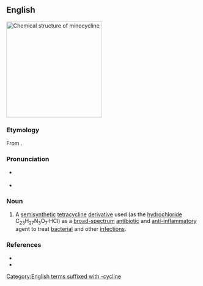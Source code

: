 ==English==
[[File:Minocycline structure.svg|thumb|250px|Chemical structure of '''minocycline''']]
{{wikipedia}}

===Etymology===
From {{af|en|amino-|alt1=(a)mino-|-cycline|t2=tetracycline derivative|nocat=1}}.

===Pronunciation===
* {{a|RP}} {{IPA|en|/ˌmʌɪ.nəʊˈsʌɪ.kliːn/}}
* {{a|GA}} {{IPA|en|/ˌmɪn.oʊˈsaɪˌklin/}}

===Noun===
{{en-noun|-}}

# {{lb|en|pharmaceutical drug}} A [[semisynthetic]] [[tetracycline]] [[derivative]] used (as the [[hydrochloride]] C<sub>23</sub>H<sub>27</sub>N<sub>3</sub>O<sub>7</sub>·HCl) as a [[broad-spectrum]] [[antibiotic]] and [[anti-inflammatory]] agent to treat [[bacterial]] and other [[infection]]s.

===References===
* {{R:Lexico}}
* {{R:MWO}}

[[Category:English terms suffixed with -cycline]]